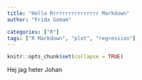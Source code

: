 ```yaml
---
title: "Hello Rrrrrrrrrrrrrrrr Markdown"
author: "Frida Gomam"

categories: ["R"]
tags: ["R Markdown", "plot", "regression"]
---
```


```r
knitr::opts_chunk$set(collapse = TRUE)
```

Hej jag heter Johan
